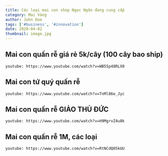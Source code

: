 ```yaml
---
title: Các loại mai con shop Ngọc Ngân đang cung cấp
category: Mai Vàng
author: John Doe
tags: ['#business', '#innovation']
date: 2020-04-02
thumbnail: image.jpg
---
```


## Mai con quấn rễ giá rẻ 5k/cây (100 cây bao ship)

`youtube: https://www.youtube.com/watch?v=WB55p48RLX0`

## Mai con tứ quý quấn rễ 

`youtube: https://www.youtube.com/watch?v=TnMl86e_Jyc`

## Mai con quấn rễ GIẢO THỦ ĐỨC

`youtube: https://www.youtube.com/watch?v=H9MgrvZ4u0k`

## Mai con quấn rễ 1M, các loại

`youtube: https://www.youtube.com/watch?v=RtNCdQ05kUU`
